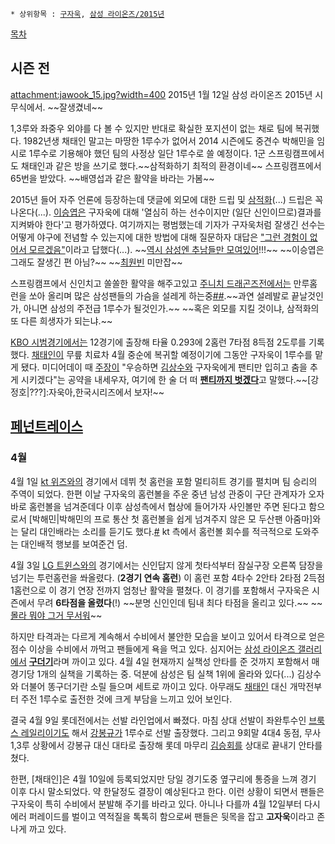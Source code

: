  * 상위항목 : [[구자욱]], [[삼성 라이온즈/2015년]]

[[목차]]
== 시즌 전 ==
attachment:jawook_15.jpg?width=400
2015년 1월 12일 삼성 라이온즈 2015년 시무식에서. ~~잘생겼네~~

1,3루와 좌중우 외야를 다 볼 수 있지만 반대로 확실한 포지션이 없는 채로 팀에 복귀했다. 1982년생 채태인 말고는 마땅한 1루수가 없어서 2014 시즌에도 중견수 박해민을 임시로 1루수로 기용해야 했던 팀의 사정상 일단 1루수로 쓸 예정이다. 1군 스프링캠프에서도 채태인과 같은 방을 쓰기로 했다.~~삼적화하기 최적의 환경이네~~ 스프링캠프에서 65번을 받았다. ~~배영섭과 같은 활약을 바라는 가봄~~

2015년 들어 자주 언론에 등장하는데 댓글에 외모에 대한 드립 및 [[삼적화]](...) 드립은 꼭 나온다(...). [[이승엽]]은 구자욱에 대해 '열심히 하는 선수이지만 (일단 신인이므로)결과를 지켜봐야 한다'고 평가하였다. 여기까지는 평범했는데 기자가 구자욱처럼 잘생긴 선수는 어떻게 야구에 전념할 수 있는지에 대한 방법에 대해 질문하자 대답은 [http://starin.edaily.co.kr/news/NewsRead.edy?SCD=EB21&newsid=01246406609267568&DCD=A20102 "그런 경험이 없어서 모르겠음"]이라고 답했다(...). ~~[[삼적화|역시 삼성엔 추남들만 모여있어]]!!!~~ ~~이승엽은 그래도 잘생긴 편 아님?~~ ~~[[최형우|최원빈]] 미만잡~~

스프링캠프에서 신인치고 쏠쏠한 활약을 해주고있고 [[주니치 드래곤즈]]전에서는 만루홈런을 쏘아 올리며 많은 삼성팬들의 가슴을 설레게 하는중[http://sports.news.naver.com/sports/index.nhn?category=kbo&ctg=news&mod=read&office_id=421&article_id=0001269212&date=20150214&page=1 ##].~~과연 설레발로 끝날것인가, 아니면 삼성의 주전급 1루수가 될것인가.~~ ~~혹은 외모를 지킬 것이냐, 삼적화의 또 다른 희생자가 되는냐.~~

[[KBO 시범경기]]에서는 12경기에 출장해 타율 0.293에 2홈런 7타점 8득점 2도루를 기록했다. [[채태인]]이 무릎 치료차 4월 중순에 복귀할 예정이기에 그동안 구자욱이 1루수를 맡게 됐다. 미디어데이 때 [[박석민|주장]]이 "우승하면 [[김상수(타자)|김상수]]와 구자욱에게 팬티만 입히고 춤을 추게 시키겠다"는 공약을 내세우자, 여기에 한 술 더 떠 [http://sports.news.naver.com/sports/index.nhn?category=kbo&ctg=news&mod=read&office_id=005&article_id=0000752756 '''팬티까지 벗겠다''']고 말했다.~~[강정호|???]:자욱아,한국시리즈에서 보자!~~

== [[페넌트레이스]] ==
=== 4월 ===
4월 1일 [[kt 위즈]]와의 경기에서 데뷔 첫 홈런을 포함 멀티히트 경기를 펼치며 팀 승리의 주역이 되었다. 한편 이날 구자욱의 홈런볼을 주운 중년 남성 관중이 구단 관계자가 오자 바로 홈런볼을 넘겨준데다 이후 삼성측에서 협상에 들어가자 사인볼만 주면 된다고 함으로서 [박해민|박해민의 프로 통산 첫 홈런볼을 쉽게 넘겨주지 않은 모 두산팬 아줌마]와는 달리 대인배라는 소리를 듣기도 했다.[http://sports.news.naver.com/sports/index.nhn?category=kbo&ctg=news&mod=read&office_id=117&article_id=0002589006 #] kt 측에서 홈런볼 회수를 적극적으로 도와주는 대인배적 행보를 보여준건 덤.

4월 3일 [[LG 트윈스]]와의 경기에서는 신인답지 않게 첫타석부터 잠실구장 오른쪽 담장을 넘기는 투런홈런을 쏴올렸다. ('''2경기 연속 홈런''') 이 홈런 포함 4타수 2안타 2타점 2득점 1홈런으로 이 경기 연장 전까지 엄청난 활약을 펼쳤다. 이 경기를 포함해서 구자욱은 시즌에서 무려 '''6타점을 올렸다'''(!) ~~분명 신인인데 팀내 최다 타점을 올리고 있다.~~ ~~[[몰라 뭐야 그거 무서워]]~~

하지만 타격과는 다르게 계속해서 수비에서 불안한 모습을 보이고 있어서 타격으로 얻은 점수 이상을 수비에서 까먹고 팬들에게 욕을 먹고 있다. 심지어는 [[삼성 라이온즈 갤러리]]에서 '''[[구더기]]'''라며 까이고 있다. 4월 4일 현재까지 실책성 안타를 준 것까지 포함해서 매 경기당 1개의 실책을 기록하는 중. 덕분에 삼성은 팀 실책 1위에 올라와 있다(...) 김상수와 더불어 똥구더기란 소릴 들으며 세트로 까이고 있다. 아무래도 [[채태인]] 대신 개막전부터 주전 1루수로 출전한 것에 크게 부담을 느끼고 있어 보인다.

결국 4월 9일 롯데전에서는 선발 라인업에서 빠졌다. 마침 상대 선발이 좌완투수인 [[브룩스 레일리]]이기도 해서 [[강봉규]]가 1루수로 선발 출장했다. 그리고 9회말 4대4 동점, 무사 1,3루 상황에서 강봉규 대신 대타로 출장해 롯데 마무리 [[김승회]]를 상대로 끝내기 안타를 쳤다.

한편, [채태인]은 4월 10일에 등록되었지만 당일 경기도중 옆구리에 통증을 느껴 경기 이후 다시 말소되었다. 약 한달정도 결장이 예상된다고 한다. 이런 상황이 되면서 팬들은 구자욱이 특히 수비에서 분발해 주기를 바라고 있다. 아니나 다를까 4월 12일부터 다시 에러 퍼레이드를 벌이고 역적질을 톡톡히 함으로써 팬들은 뒷목을 잡고 '''고자욱'''이라고 존나게 까고 있다.
